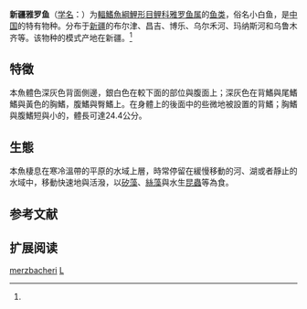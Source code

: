 {{Speciesbox
| name = 新疆雅罗鱼
| status = NE
| status_system = IUCN3.1
| image = 
| genus = Leuciscus
| species = merzbacheri
| authority = Zugmayer, 1912<ref name='id5791'>{{cite web| url =http://www.bioinfo.cn/db05/BjdwSpecies.php?action=view&id=5791| title =新疆雅罗鱼| work =中国动物物种编目数据库| publisher =中国科学院微生物研究所| author =中国科学院动物研究所| accessdate =2009-04-11| deadurl =yes| archiveurl =https://web.archive.org/web/20160305091906/http://www.bioinfo.cn/db05/BjdwSpecies.php?action=view&id=5791| archivedate =2016-03-05}}</ref>
| synonyms = *''Aspiopsis merzbacheri''<br /><small>Zugmayer, 1912</small>
}}

'''新疆雅罗鱼'''（[[学名|学名]]：{{lang|la|''Leuciscus merzbacheri''}}）为[[輻鰭魚綱|輻鰭魚綱]][[鯉形目|鯉形目]][[鲤科|鲤科]][[雅罗鱼属|雅罗鱼属]]的[[鱼类|鱼类]]，俗名小白鱼，是[[中国|中国]]的特有物种。分布于[[新疆|新疆]]的布尔津、昌吉、博乐、乌尔禾河、玛纳斯河和乌鲁木齐等。该物种的模式产地在新疆。<ref name='id5791'/>

==特徵==
本魚體色深灰色背面側邊，銀白色在較下面的部位與腹面上；深灰色在背鰭與尾鰭鰭與黃色的胸鰭，腹鰭與臀鰭上。在身體上的後面中的些微地被設置的背鰭；胸鰭與腹鰭短與小的，體長可達24.4公分。

==生態==
本魚棲息在寒冷溫帶的平原的水域上層，時常停留在緩慢移動的河、湖或者靜止的水域中，移動快速地與活潑，以[[矽藻|矽藻]]、[[絲藻|絲藻]]與水生[[昆蟲|昆蟲]]等為食。

== 参考文献 ==
{{reflist}}

== 扩展阅读 ==
{{refbegin}}
{{wikispecies-inline|Leuciscus merzbacheri|新疆雅罗鱼}}
{{refend}}
{{Taxonbar|from=Q1038642}}

[[Category:雅罗鱼属|merzbacheri]]
[[Category:1912年描述的魚類|L]]


{{鯉形目小作品}}